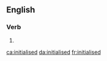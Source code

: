 ==English==

===Verb===
{{head|en|verb form}}

# {{en-past of|initialise}}

[[ca:initialised]]
[[da:initialised]]
[[fr:initialised]]